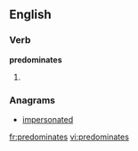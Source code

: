 
==English==

===Verb===
'''predominates'''

# {{third-person singular of|[[predominate]]}}

===Anagrams===
* [[impersonated#English|impersonated]]

[[fr:predominates]]
[[vi:predominates]]